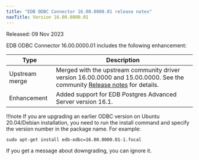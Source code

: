 ```yaml
---
title: "EDB ODBC Connector 16.00.0000.01 release notes"
navTitle: Version 16.00.0000.01
---
```


Released: 09 Nov 2023

EDB ODBC Connector 16.00.0000.01 includes the following enhancement:

|      Type      |                                                                                Description                                                                                 |
| -------------- | -------------------------------------------------------------------------------------------------------------------------------------------------------------------------- |
| Upstream merge | Merged with the upstream community driver version 16.00.0000 and 15.00.0000. See the community [Release notes](https://odbc.postgresql.org/docs/release.html) for details. |
| Enhancement    | Added support for EDB Postgres Advanced Server version 16.1.                                                                                                               |

!!!note
   If you are upgrading an earlier ODBC version on Ubuntu 20.04/Debian installation, you need to run the install command and specify the version number in the package name. For example:

   ```
   sudo apt-get install edb-odbc=16.00.0000.01-1.focal
   ```

   If you get a message about downgrading, you can ignore it.